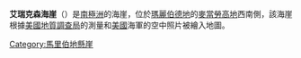 {{unreferenced|time=2013-10-27T08:45:43+00:00}}
{{coord|75|2|S|136|30|W|source:GNIS|display=title}}

'''艾瑞克森海崖'''（{{lang-en|Erickson Bluffs}}）是[[南極洲|南極洲]]的海崖，位於[[瑪麗伯德地|瑪麗伯德地]]的[[麥當勞高地|麥當勞高地]]西南側，該海崖根據[[美國地質調查局|美國地質調查局]]的測量和[[美國|美國]]海軍的空中照片被繪入地圖。

{{DEFAULTSORT:Erickson Bluffs}}
[[Category:馬里伯地懸崖|Category:馬里伯地懸崖]]


{{MarieByrdLand-geo-stub}}